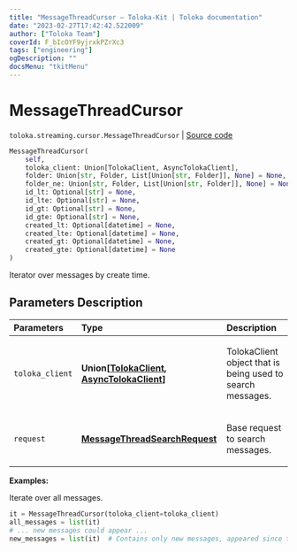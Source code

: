 ```yaml
---
title: "MessageThreadCursor — Toloka-Kit | Toloka documentation"
date: "2023-02-27T17:42:42.522009"
author: ["Toloka Team"]
coverId: F_bIcOYF9yjrxkPZrXc3
tags: ["engineering"]
ogDescription: ""
docsMenu: "tkitMenu"
---
```


# MessageThreadCursor
`toloka.streaming.cursor.MessageThreadCursor` | [Source code](https://github.com/Toloka/toloka-kit/blob/v1.1.4/src/streaming/cursor.py#L403)

```python
MessageThreadCursor(
    self,
    toloka_client: Union[TolokaClient, AsyncTolokaClient],
    folder: Union[str, Folder, List[Union[str, Folder]], None] = None,
    folder_ne: Union[str, Folder, List[Union[str, Folder]], None] = None,
    id_lt: Optional[str] = None,
    id_lte: Optional[str] = None,
    id_gt: Optional[str] = None,
    id_gte: Optional[str] = None,
    created_lt: Optional[datetime] = None,
    created_lte: Optional[datetime] = None,
    created_gt: Optional[datetime] = None,
    created_gte: Optional[datetime] = None
)
```

Iterator over messages by create time.

## Parameters Description

| Parameters | Type | Description |
| :----------| :----| :-----------|
`toloka_client`|**Union\[[TolokaClient](/docs/toloka-kit/reference/toloka.client.TolokaClient), [AsyncTolokaClient](/docs/toloka-kit/reference/toloka.async_client.client.AsyncTolokaClient)\]**|<p>TolokaClient object that is being used to search messages.</p>
`request`|**[MessageThreadSearchRequest](/docs/toloka-kit/reference/toloka.client.search_requests.MessageThreadSearchRequest)**|<p>Base request to search messages.</p>

**Examples:**

Iterate over all messages.

```python
it = MessageThreadCursor(toloka_client=toloka_client)
all_messages = list(it)
# ... new messages could appear ...
new_messages = list(it)  # Contains only new messages, appeared since the previous call.
```
